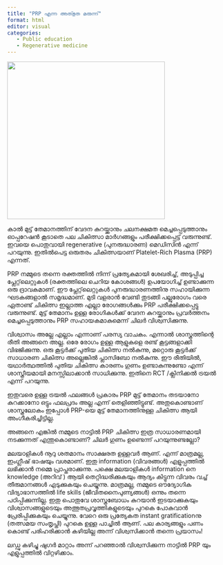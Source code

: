 ```yaml
---
title: "PRP എന്ന അത്‍ഭുത മരുന്ന്"
format: html
editor: visual
categories: 
   - Public education
   - Regenerative medicine
---
```


![](images/prp.png){width="365"}

കാൽ മുട്ട് തേമാനത്തിന് വേദന കുറയ്ക്കാനും ചലനക്ഷമത മെച്ചപ്പെടുത്താനും ഓപ്പറേഷൻ കൂടാതെ പല ചികിത്സാ മാർഗങ്ങളും പരീക്ഷിക്കപ്പെട്ട് വരുന്നുണ്ട്. ഇവയെ പൊതുവായി regenerative (പുനരുദ്ധാരണ) മെഡിസിൻ എന്ന് പറയുന്നു. ഇതിൽപെട്ട ഒരുതരം ചികിത്സയാണ് Platelet-Rich Plasma (PRP) എന്നത്.

PRP നമ്മുടെ തന്നെ രക്തത്തിൽ നിന്ന് പ്രത്യേകമായി ശേഖരിച്ച്, അടുപ്പിച്ച പ്ലേറ്റ്‌ലെറ്റുകൾ (രക്തത്തിലെ ചെറിയ കോശങ്ങൾ) ഉപയോഗിച്ച് ഉണ്ടാക്കുന്ന ഒരു ദ്രാവകമാണ്. ഈ പ്ലേറ്റ്‌ലെറ്റുകൾ പുനരുദ്ധാരണത്തിനു സഹായിക്കുന്ന ഘടകങ്ങളാൽ സമൃദ്ധമാണ്. മുടി വളരാൻ വേണ്ടി തുടങ്ങി പല്ലുരോഗം വരെ ഏതാണ്ട് ചികിത്സ ഇല്ലാത്ത എല്ലാ രോഗങ്ങൾക്കും PRP പരീക്ഷിക്കപ്പെട്ടു വരുന്നുണ്ട്. മുട്ട് തേമാനം ഉള്ള രോഗികൾക്ക് വേദന കുറയ്ക്കാനും പ്രവർത്തനം മെച്ചപ്പെടുത്താനും PRP സഹായകമാകുമെന്ന് ചിലർ വിശ്വസിക്കുന്നു.

വിശ്വാസം അല്ലേ എല്ലാം എന്നാണ് പരസ്യ വാചകം. എന്നാൽ ശാസ്ത്രത്തിന്റെ രീതി അങ്ങനെ അല്ല. ഒരേ രോഗം ഉള്ള ആളുകളെ രണ്ട് കൂട്ടങ്ങളാക്കി വിഭജിക്കുന്നു. ഒരു കൂട്ടർക്ക് പുതിയ ചികിത്സ നൽകുന്നു, മറ്റൊരു കൂട്ടർക്ക് സാധാരണ ചികിത്സ അല്ലെങ്കിൽ പ്ലാസിബോ നൽകുന്നു. ഈ രീതിയിൽ, യഥാർത്ഥത്തിൽ പുതിയ ചികിത്സ കാരണം ഗുണം ഉണ്ടാകുന്നുണ്ടോ എന്ന് ശാസ്ത്രീയമായി മനസ്സിലാക്കാൻ സാധിക്കുന്നു. ഇതിനെ RCT /ക്ലിനിക്കൽ ട്രയൽ എന്ന് പറയുന്നു.

ഇതുവരെ ഉള്ള ട്രയൽ ഫലങ്ങൾ പ്രകാരം PRP മുട്ട് തേമാനം തടയാനോ കുറക്കാനോ ഒട്ടും ഫലപ്രദം അല്ല എന്ന് തെളിഞ്ഞിട്ടുണ്ട്. അതുകൊണ്ടാണ് ശാസ്ത്രലോകം ഇപ്പോൾ PRP-യെ മുട്ട് തേമാനത്തിനുള്ള ചികിത്സ ആയി അംഗീകരിച്ചിട്ടില്ല.

അങ്ങനെ എങ്കിൽ നമ്മുടെ നാട്ടിൽ PRP ചികിത്സ ഇത്ര സാധാരണമായി നടക്കുന്നത് എന്തുകൊണ്ടാണ്? ചിലർ ഗുണം ഉണ്ടെന്ന് പറയുന്നുണ്ടല്ലോ?

മലയാളികൾ നൂറു ശതമാനം സാക്ഷരത ഉള്ളവർ ആണ്. എന്ന് മാത്രമല്ല, ഇംഗ്ലീഷ് ഭാഷയും വശമാണ്. ഇതു information (വിവരങ്ങൾ) എളുപ്പത്തിൽ ലഭിക്കാൻ നമ്മെ പ്രാപ്തരാക്കുന്നു. പക്ഷെ മലയാളികൾ information നെ knowledge (അറിവ് ) ആയി തെറ്റിദ്ധരിക്കുകയും ആദ്യം കിട്ടുന്ന വിവരം വച്ച് തീരുമാനങ്ങൾ എടുക്കുകയും ചെയ്യുന്നു. മാത്രമല്ല, നമ്മുടെ ഔദ്യോഗിക വിദ്യാഭാസത്തിൽ life skills (ജീവിതനൈപുണ്യങ്ങൾ) ഒന്നും തന്നെ പഠിപ്പിക്കുന്നില്ല. ഇതു പൊതുവേ ശാസ്ത്രബോധം കുറയാൻ ഇടയാക്കുകയും വിശ്വാസങ്ങളുടെയും അത്ഭുതപ്രവൃത്തികളുടെയും പുറകെ പോകുവാൻ പ്രേരിപ്പിക്കുകയും ചെയ്യുന്നു. വേറെ ഒരു പ്രത്യേകത instant gratificationനു (തത്സമയ സംതൃപ്തി) പുറകെ ഉള്ള പാച്ചിൽ ആണ്. പല കാര്യങ്ങളും പണം കൊണ്ട് പരിഹരിക്കാൻ കഴിയില്ല അന്ന് വിശ്വസിക്കാൻ തന്നെ പ്രയാസം!

ലഡ്ഡു കഴിച്ചു ഷുഗർ മാറ്റാം അന്ന് പറഞ്ഞാൽ വിശ്വസിക്കുന്ന നാട്ടിൽ PRP യും എളുപ്പത്തിൽ വിറ്റഴിക്കാം.
